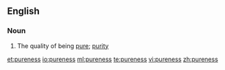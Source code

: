 ==English==

===Noun===
{{en-noun|-}}

# The quality of being [[pure]]; [[purity]]

[[et:pureness]]
[[io:pureness]]
[[ml:pureness]]
[[te:pureness]]
[[vi:pureness]]
[[zh:pureness]]